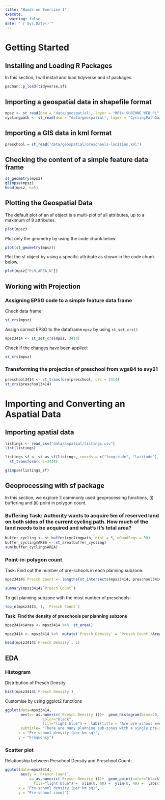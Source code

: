 ```yaml
---
title: "Hands-on Exercise 1"
execute:
  warning: false
date: "`r Sys.Date()`"
---
```


# Getting Started

## Installing and Loading R Packages

In this section, I will install and load tidyverse and sf packages.

```r
pacman::p_load(tidyverse,sf)
```

## Importing a geospatial data in shapefile format

```r
mpsz <- st_read(dsn = "data/geospatial", layer = "MP14_SUBZONE_WEB_PL")
cyclingpath <- st_read(dsn = "data/geospatial", layer = "CyclingPathGazette")
```

## Importing a GIS data in kml format

```r
preschool = st_read("data/geospatial/preschools-location.kml")
```

## Checking the content of a simple feature data frame

```r
st_geometry(mpsz)
glimpse(mpsz)
head(mpsz, n=5)
```

## Plotting the Geospatial Data

The default plot of an sf object is a multi-plot of all attributes, up to a maximum of 9 attributes.

```r
plot(mpsz)
```

Plot only the geometry by using the code chunk below

```r
plot(st_geometry(mpsz))
```

Plot the sf object by using a specific attribute as shown in the code chunk below.

```r
plot(mpsz["PLN_AREA_N"])
```

## Working with Projection

### Assigning EPSG code to a simple feature data frame

Check data frame:

```r
st_crs(mpsz)
```

Assign correct EPSG to the dataframe `mpsz` by using `st_set_crs()`

```r
mpsz3414 <- st_set_crs(mpsz, 3414)
```

Check if the changes have been applied:

```r
st_crs(mpsz)
```

### Transforming the projection of preschool from wgs84 to svy21

```r
preschool3414 <- st_transform(preschool, crs = 3414)
st_crs(preschool3414)
```

# Importing and Converting an Aspatial Data

## Importing apatial data

```r
listings <- read_csv("data/aspatial/listings.csv")
list(listings)
```

```r
listings_sf <- st_as_sf(listings, coords = c("longitude", "latitude"), crs=4326)%>%
  st_transform(crs=3414)
```

```r
glimpse(listings_sf)
```

## Geoprocessing with sf package

In this section, we explore 2 commonly used geoprocessing functions, (i) buffering and (ii) point in polygon count.

### Buffering Task: Authority wants to acquire 5m of reserved land on both sides of the current cycling path. How much of the land needs to be acquired and what's it's total area?

```r
buffer_cycling <- st_buffer(cyclingpath, dist = 5, nQuadSegs = 30)
buffer_cycling$AREA <- st_area(buffer_cycling)
sum(buffer_cycling$AREA)
```

### Point-in-polygon count

Task: Find out the number of pre-schools in each planning subzone.

```r
mpsz3414$`Presch Count`<- lengths(st_intersects(mpsz3414, preschool3414))
```

```r
summary(mpsz3414$`Presch Count`)
```

To get planning subzone with the most number of preschools:

```r
top_n(mpsz3414, 1, `Presch Count`)
```

**Task: Find the density of preschools per planning subzone**

```r
mpsz3414$Area <- mpsz3414 %>%  st_area()
```

```r
mpsz3414 <- mpsz3414 %>%  mutate(`Presch Density` = `Presch Count`/Area * 1000000)

head(mpsz3414$`Presch Density`, 5)
```

## EDA

### Histogram

Distribution of Presch Density

```r
hist(mpsz3414$`Presch Density`)
```

Customise by using ggplot2 functions

```r
ggplot(data=mpsz3414, 
       aes(x= as.numeric(`Presch Density`)))+  geom_histogram(bins=20, 
                 color="black", 
                 fill="light blue") +  labs(title = "Are pre-school even distributed in Singapore?",
       subtitle= "There are many planning sub-zones with a single pre-school, on the other hand, \nthere are two planning sub-zones with at least 20 pre-schools",
      x = "Pre-school density (per km sq)",
      y = "Frequency")
```

### Scatter plot

Relationship between Preschool Density and Preschool Count:

```r
ggplot(data=mpsz3414, 
       aes(y = `Presch Count`, 
           x= as.numeric(`Presch Density`)))+  geom_point(color="black", 
             fill="light blue") +  xlim(0, 40) +  ylim(0, 40) +  labs(title = "",
      x = "Pre-school density (per km sq)",
      y = "Pre-school count")
```
